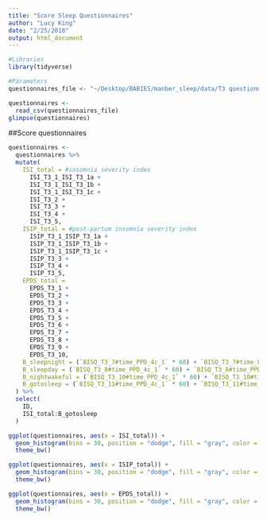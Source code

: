 ```yaml
---
title: "Score Sleep Questionnaires"
author: "Lucy King"
date: "2/25/2018"
output: html_document
---
```


```r
#Libraries
library(tidyverse)

#Parameters
questionnaires_file <- "~/Desktop/BABIES/manber_sleep/data/T3 questionnaires.csv"
```


```r
questionnaires <-
  read_csv(questionnaires_file)
glimpse(questionnaires)
```

##Score questionnaires
```r
questionnaires <-
  questionnaires %>% 
  mutate(
    ISI_total = #insomnia severity index
      ISI_T3_1_ISI_T3_1a + 
      ISI_T3_1_ISI_T3_1b + 
      ISI_T3_1_ISI_T3_1c + 
      ISI_T3_2 + 
      ISI_T3_3 + 
      ISI_T3_4 + 
      ISI_T3_5,
    ISIP_total = #post-partum insomnia severity index
      ISIP_T3_1_ISIP_T3_1a +
      ISIP_T3_1_ISIP_T3_1b +
      ISIP_T3_1_ISIP_T3_1c +
      ISIP_T3_3 +
      ISIP_T3_4 +
      ISIP_T3_5,
    EPDS_total = 
      EPDS_T3_1 +
      EPDS_T3_2 +
      EPDS_T3_3 +
      EPDS_T3_4 +
      EPDS_T3_5 +
      EPDS_T3_6 +
      EPDS_T3_7 +
      EPDS_T3_8 +
      EPDS_T3_9 +
      EPDS_T3_10,
    B_sleepnight = (`BISQ_T3_7#time_PPD_4c_1` * 60) + `BISQ_T3_7#time_PPD_4c_2`,
    B_sleepday = (`BISQ_T3_8#time_PPD_4c_1` * 60) + `BISQ_T3_8#time_PPD_4c_2`,
    B_nightwakeful = (`BISQ_T3_10#time_PPD_4c_1` * 60) + `BISQ_T3_10#time_PPD_4c_2`,
    B_gotosleep = (`BISQ_T3_11#time_PPD_4c_1` * 60) + `BISQ_T3_11#time_PPD_4c_2`
  ) %>% 
  select(
    ID,
    ISI_total:B_gotosleep
  )

```

```r
ggplot(questionnaires, aes(x = ISI_total)) +
  geom_histogram(bins = 30, position = "dodge", fill = "gray", color = "black") +
  theme_bw()

ggplot(questionnaires, aes(x = ISIP_total)) +
  geom_histogram(bins = 30, position = "dodge", fill = "gray", color = "black") +
  theme_bw()

ggplot(questionnaires, aes(x = EPDS_total)) +
  geom_histogram(bins = 30, position = "dodge", fill = "gray", color = "black") +
  theme_bw()
```


